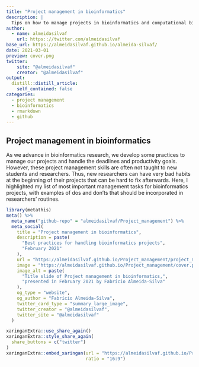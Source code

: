 ```yaml
---
title: "Project management in bioinformatics"
description: |
  Tips on how to manage projects in bioinformatics and computational biology
author:
  - name: almeidasilvaf
    url: https:://twitter.com/almeidasilvaf
base_url: https://almeidasilvaf.github.io/almeida-silvaf/
date: 2021-03-01
preview: cover.png
twitter:
    site: "@almeidasilvaf"
    creator: "@almeidasilvaf"
output:
  distill::distill_article:
    self_contained: false
categories:
  - project management
  - bioinformatics
  - rmarkdown
  - github
---
```


## Project management in bioinformatics

As we advance in bioinformatics research, we develop some practices to manage our projects and handle the deadlines and productivity goals. However, these project management skills are often not taught to new students and researchers. Thus, new researchers can have very bad habits at the beginning of their projects that can be hard to fix afterwards. Here, I highlighted my list of most important management tasks for bioinformatics projects, with examples of dos and don'ts that should be incorporated in researchers' routines.

```r
library(metathis)
meta() %>%
  meta_name("github-repo" = "almeidasilvaf/Project_management") %>% 
  meta_social(
    title = "Project management in bioinformatics",
    description = paste(
      "Best practices for handling bioinformatics projects",
      "February 2021"
    ),
    url = "https://almeidasilvaf.github.io/Project_management/project_management.html",
    image = "https://almeidasilvaf.github.io/Project_management/cover.png",
    image_alt = paste(
      "Title slide of Project management in bioinformatics,", 
      "presented in February 2021 by Fabrício Almeida-Silva"
    ),
    og_type = "website",
    og_author = "Fabrício Almeida-Silva",
    twitter_card_type = "summary_large_image",
    twitter_creator = "@almeidasilvaf",
    twitter_site = "@almeidasilvaf"
  )
```


```r
xaringanExtra::use_share_again()
xaringanExtra::style_share_again(
  share_buttons = c("twitter")
)
xaringanExtra::embed_xaringan(url = "https://almeidasilvaf.github.io/Project_management/project_management.html",
                              ratio = "16:9")
```
